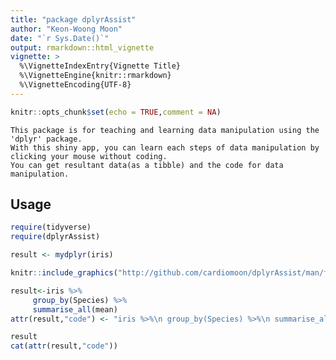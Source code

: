 ```yaml
---
title: "package dplyrAssist"
author: "Keon-Woong Moon"
date: "`r Sys.Date()`"
output: rmarkdown::html_vignette
vignette: >
  %\VignetteIndexEntry{Vignette Title}
  %\VignetteEngine{knitr::rmarkdown}
  %\VignetteEncoding{UTF-8}
---
```


```r
knitr::opts_chunk$set(echo = TRUE,comment = NA)
```

```
This package is for teaching and learning data manipulation using the 'dplyr' package.
With this shiny app, you can learn each steps of data manipulation by clicking your mouse without coding. 
You can get resultant data(as a tibble) and the code for data manipulation. 
```

## Usage

```r
require(tidyverse)
require(dplyrAssist)
```
```r
result <- mydplyr(iris)
```

```r
knitr::include_graphics("http://github.com/cardiomoon/dplyrAssist/man/figures/1.png")
```

```r
result<-iris %>% 
     group_by(Species) %>%
     summarise_all(mean)
attr(result,"code") <- "iris %>%\n group_by(Species) %>%\n summarise_all(mean)"
```
```r
result
cat(attr(result,"code"))
```
